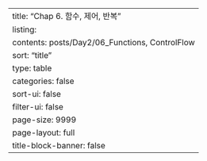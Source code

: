 ---
title: "Chap 6. 함수, 제어, 반복"
listing:
  contents: posts/Day2/06_Functions, ControlFlow
  sort: "title"
  type: table
  categories: false
  sort-ui: false
  filter-ui: false
  page-size: 9999
page-layout: full
title-block-banner: false
---